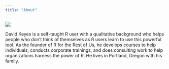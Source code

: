 ```yaml
---
title: "About"
---
```


![](david.jpg)

David Keyes is a self-taught R user with a qualitative background who helps people who don't think of themselves as R users learn to use this powerful tool. As the founder of R for the Rest of Us, he develops courses to help individuals, conducts corporate trainings, and does consulting work to help organizations harness the power of R. He lives in Portland, Oregon with his family.
